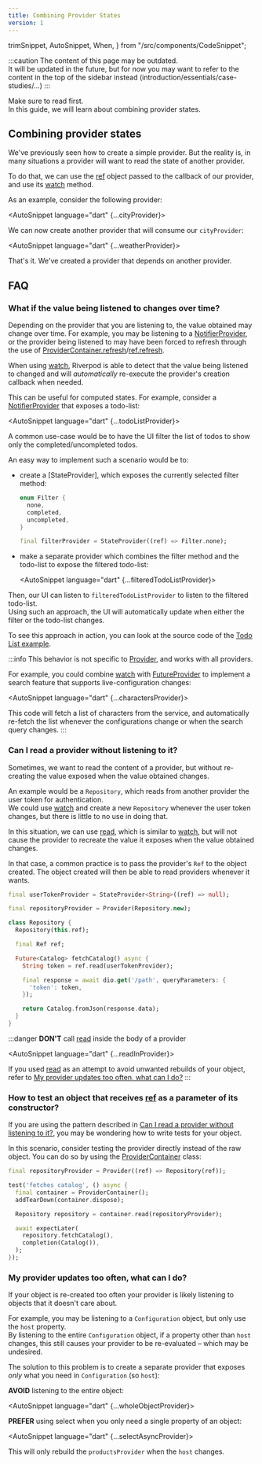 ```yaml
---
title: Combining Provider States
version: 1
---
```


  trimSnippet,
  AutoSnippet,
  When,
} from "/src/components/CodeSnippet";

:::caution
The content of this page may be outdated.  
It will be updated in the future, but for now you may want to refer to the content
in the top of the sidebar instead (introduction/essentials/case-studies/...)
:::

Make sure to read <Link documentID="concepts2/providers"/> first.  
In this guide, we will learn about combining provider states.

## Combining provider states

We've previously seen how to create a simple provider. But the reality is,
in many situations a provider will want to read the state of another provider.

To do that, we can use the [ref] object passed to the callback of our provider,
and use its [watch] method.

As an example, consider the following provider:

<AutoSnippet language="dart" {...cityProvider}></AutoSnippet>

We can now create another provider that will consume our `cityProvider`:

<AutoSnippet language="dart" {...weatherProvider}></AutoSnippet>

That's it. We've created a provider that depends on another provider.

## FAQ

### What if the value being listened to changes over time?

Depending on the provider that you are listening to, the value obtained may
change over time.
For example, you may be listening to a [NotifierProvider], or the provider
being listened to may have been forced to refresh through the use of
[ProviderContainer.refresh]/[ref.refresh].

When using [watch], Riverpod is able to detect that the value being listened to changed
and will _automatically_ re-execute the provider's creation callback when needed.

This can be useful for computed states.
For example, consider a [NotifierProvider] that exposes a todo-list:

<AutoSnippet language="dart" {...todoListProvider}></AutoSnippet>

A common use-case would be to have the UI filter the list of todos to show
only the completed/uncompleted todos.

An easy way to implement such a scenario would be to:

- create a [StateProvider], which exposes the currently selected filter method:

  ```dart
  enum Filter {
    none,
    completed,
    uncompleted,
  }

  final filterProvider = StateProvider((ref) => Filter.none);
  ```

- make a separate provider which combines the filter method and the todo-list
  to expose the filtered todo-list:

  <AutoSnippet language="dart" {...filteredTodoListProvider}></AutoSnippet>

Then, our UI can listen to `filteredTodoListProvider` to listen to the filtered todo-list.  
Using such an approach, the UI will automatically update when either the filter
or the todo-list changes.

To see this approach in action, you can look at the source code of the [Todo List
example](https://github.com/rrousselGit/riverpod/tree/master/examples/todos).

:::info
This behavior is not specific to [Provider], and works with all providers.

For example, you could combine [watch] with [FutureProvider] to implement a search
feature that supports live-configuration changes:

<AutoSnippet language="dart" {...charactersProvider}></AutoSnippet>

This code will fetch a list of characters from the service, and automatically
re-fetch the list whenever the configurations change or when the search query changes.
:::

### Can I read a provider without listening to it?

Sometimes, we want to read the content of a provider, but without re-creating
the value exposed when the value obtained changes.

An example would be a `Repository`, which reads from another provider the user token
for authentication.  
We could use [watch] and create a new `Repository` whenever the user token changes,
but there is little to no use in doing that.

In this situation, we can use [read], which is similar to [watch], but will not
cause the provider to recreate the value it exposes when the value obtained changes.

In that case, a common practice is to pass the provider's `Ref` to the object created.
The object created will then be able to read providers whenever it wants.

```dart
final userTokenProvider = StateProvider<String>((ref) => null);

final repositoryProvider = Provider(Repository.new);

class Repository {
  Repository(this.ref);

  final Ref ref;

  Future<Catalog> fetchCatalog() async {
    String token = ref.read(userTokenProvider);

    final response = await dio.get('/path', queryParameters: {
      'token': token,
    });

    return Catalog.fromJson(response.data);
  }
}
```

:::danger **DON'T** call [read] inside the body of a provider

<AutoSnippet language="dart" {...readInProvider}></AutoSnippet>

If you used [read] as an attempt to avoid unwanted rebuilds of your object,
refer to [My provider updates too often, what can I do?](#my-provider-updates-too-often-what-can-i-do)
:::

### How to test an object that receives [ref] as a parameter of its constructor?

If you are using the pattern described in [Can I read a provider without listening to it?](#can-i-read-a-provider-without-listening-to-it),
you may be wondering how to write tests for your object.

In this scenario, consider testing the provider directly instead of the raw object.
You can do so by using the [ProviderContainer] class:

```dart
final repositoryProvider = Provider((ref) => Repository(ref));

test('fetches catalog', () async {
  final container = ProviderContainer();
  addTearDown(container.dispose);

  Repository repository = container.read(repositoryProvider);

  await expectLater(
    repository.fetchCatalog(),
    completion(Catalog()),
  );
});
```

### My provider updates too often, what can I do?

If your object is re-created too often your provider is likely listening
to objects that it doesn't care about.

For example, you may be listening to a `Configuration` object, but only use the `host`
property.  
By listening to the entire `Configuration` object, if a property other than `host`
changes, this still causes your provider to be re-evaluated – which may be
undesired.

The solution to this problem is to create a separate provider that exposes _only_
what you need in `Configuration` (so `host`):

**AVOID** listening to the entire object:

<AutoSnippet language="dart" {...wholeObjectProvider}></AutoSnippet>

**PREFER** using select when you only need a single property of an object:

<AutoSnippet language="dart" {...selectAsyncProvider}></AutoSnippet>

This will only rebuild the `productsProvider` when the `host` changes.

[provider]: https://pub.dev/documentation/hooks_riverpod/3.0.0-dev.17/hooks_riverpod/Provider-class.html
[futureprovider]: https://pub.dev/documentation/hooks_riverpod/3.0.0-dev.17/hooks_riverpod/FutureProvider-class.html
[notifierProvider]: https://pub.dev/documentation/hooks_riverpod/3.0.0-dev.17/hooks_riverpod/NotifierProvider-class.html
[ref]: https://pub.dev/documentation/riverpod/latest/riverpod/Ref-class.html
[watch]: https://pub.dev/documentation/riverpod/latest/riverpod/Ref/watch.html
[read]: https://pub.dev/documentation/riverpod/latest/riverpod/Ref/read.html
[providercontainer.refresh]: https://pub.dev/documentation/riverpod/latest/riverpod/ProviderContainer/refresh.html
[ref.refresh]: https://pub.dev/documentation/flutter_riverpod/latest/flutter_riverpod/WidgetRef/refresh.html
[providercontainer]: https://pub.dev/documentation/riverpod/latest/riverpod/ProviderContainer-class.html

